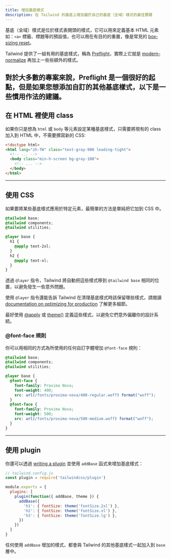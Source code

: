 ```yaml
---
title: 增加基底樣式
description: 在 Tailwind 的基底上增加屬於自己的基底（全域）樣式的最佳實踐
---
```


基底（全域）樣式是位於樣式表開頭的樣式，它可以用來定義基本 HTML 元素如：`<a>` 標籤、標題等的預設值，也可以用在有目的的重置，像是常見的 [box-sizing reset](https://www.paulirish.com/2012/box-sizing-border-box-ftw/)。

Tailwind 提供了一組有用的基底樣式，稱為 [Preflight](/docs/preflight)，實際上它就是 [modern-normalize](https://github.com/sindresorhus/modern-normalize) 再加上一些些額外的樣式。

對於大多數的專案來說，Preflight 是一個很好的起點，但是如果您想添加自訂的其他基底樣式，以下是一些慣用作法的建議。
---

## 在 HTML 裡使用 class

如果你只是想為 `html` 或 `body` 等元素設定某種基底樣式，只需要將現有的 class 加入到 HTML 中，不需要撰寫新的 CSS:


```html
<!doctype html>
<html lang="zh-TW" class="text-gray-900 leading-tight">
  <!-- ... -->
  <body class="min-h-screen bg-gray-100">
    <!-- ... -->
  </body>
</html>
```

---

## 使用 CSS

如果要將某些基底樣式應用於特定元素，最簡單的方法是單純把它加到 CSS 中。

```css
@tailwind base;
@tailwind components;
@tailwind utilities;

@layer base {
  h1 {
    @apply text-2xl;
  }
  h2 {
    @apply text-xl;
  }
}
```

透過 `@layer` 指令，Tailwind 將自動把這些樣式移到 `@tailwind base` 相同的位置，以避免發生一些意外問題。

使用 `@layer` 指令還能告訴 Tailwind 在清理基底樣式時該保留哪些樣式，請閱讀 [documentation on optimizing for production](/docs/optimizing-for-production) 了解更多細節。

最好使用 [@apply](/docs/functions-and-directives#apply) 或 [theme()](/docs/functions-and-directives#theme) 定義這些樣式，以避免它們意外偏離你的設計系統。

### @font-face 規則

你可以用相同的方式為所使用的任何自訂字體增加 `@font-face` 規則：

```css
@tailwind base;
@tailwind components;
@tailwind utilities;

@layer base {
  @font-face {
    font-family: Proxima Nova;
    font-weight: 400;
    src: url(/fonts/proxima-nova/400-regular.woff) format("woff");
  }
  @font-face {
    font-family: Proxima Nova;
    font-weight: 500;
    src: url(/fonts/proxima-nova/500-medium.woff) format("woff");
  }
}
```

---

## 使用 plugin

你還可以透過 [writing a plugin](/docs/plugins#adding-base-styles) 並使用 `addBase` 函式來增加基底樣式：

```js
// tailwind.config.js
const plugin = require('tailwindcss/plugin')

module.exports = {
  plugins: [
    plugin(function({ addBase, theme }) {
      addBase({
        'h1': { fontSize: theme('fontSize.2xl') },
        'h2': { fontSize: theme('fontSize.xl') },
        'h3': { fontSize: theme('fontSize.lg') },
      })
    })
  ]
}
```

任何使用 `addBase` 增加的樣式，都會與 Tailwind 的其他基底樣式一起加入到 `base` 層中。